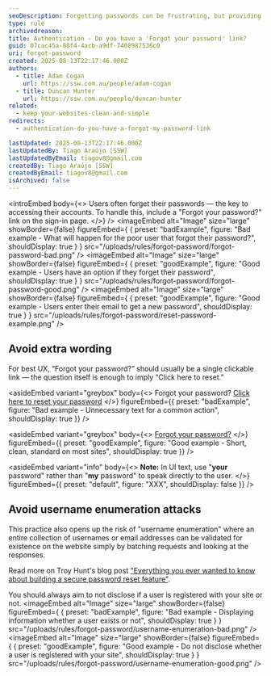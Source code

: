 ```yaml
---
seoDescription: Forgetting passwords can be frustrating, but providing a 'Forgot my password' link on the sign-in page makes it easy to regain access.
type: rule
archivedreason:
title: Authentication - Do you have a 'Forgot your password' link?
guid: 07cac45a-80f4-4acb-a9df-7408987536c0
uri: forgot-password
created: 2025-08-13T22:17:46.000Z
authors:
  - title: Adam Cogan
    url: https://ssw.com.au/people/adam-cogan
  - title: Duncan Hunter
    url: https://ssw.com.au/people/duncan-hunter
related:
  - keep-your-websites-clean-and-simple
redirects:
  - authentication-do-you-have-a-forgot-my-password-link

lastUpdated: 2025-08-13T22:17:46.000Z
lastUpdatedBy: Tiago Araújo [SSW]
lastUpdatedByEmail: tiagov8@gmail.com
createdBy: Tiago Araújo [SSW]
createdByEmail: tiagov8@gmail.com
isArchived: false
---
```


<introEmbed
  body={<>
Users often forget their passwords — the key to accessing their accounts. To handle this, include a "Forgot your password?" link on the sign-in page.
  </>}
/>
<imageEmbed
  alt="Image"
  size="large"
  showBorder={false}
  figureEmbed={ {
    preset: "badExample",
    figure: "Bad example - What will happen for the poor user that forgot their password?",
    shouldDisplay: true
  } }
  src="/uploads/rules/forgot-password/forgot-password-bad.png"
/>
<imageEmbed
  alt="Image"
  size="large"
  showBorder={false}
  figureEmbed={ {
    preset: "goodExample",
    figure: "Good example - Users have an option if they forget their password",
    shouldDisplay: true
  } }
  src="/uploads/rules/forgot-password/forgot-password-good.png"
/>
<imageEmbed
  alt="Image"
  size="large"
  showBorder={false}
  figureEmbed={ {
    preset: "goodExample",
    figure: "Good example - Users enter their email to get a new password",
    shouldDisplay: true
  } }
  src="/uploads/rules/forgot-password/reset-password-example.png"
/>

## Avoid extra wording

For best UX, “Forgot your password?” should usually be a single clickable link — the question itself is enough to imply “Click here to reset.”

<asideEmbed
  variant="greybox"
  body={<>
    Forgot your password? [Click here to reset your password](#)
  </>}
  figureEmbed={{
    preset: "badExample",
    figure: "Bad example - Unnecessary text for a common action",
    shouldDisplay: true
  }}
/>

<asideEmbed
  variant="greybox"
  body={<>
    [Forgot your password?](#)
  </>}
  figureEmbed={{
    preset: "goodExample",
    figure: "Good example - Short, clean, standard on most sites",
    shouldDisplay: true
  }}
/>

<asideEmbed
  variant="info"
  body={<>
    **Note:** In UI text, use "**your** password" rather than "**my** password" to speak directly to the user.
  </>}
  figureEmbed={{
    preset: "default",
    figure: "XXX",
    shouldDisplay: false
  }}
/>

## Avoid username enumeration attacks

This practice also opens up the risk of "username enumeration" where an entire collection of usernames or email addresses can be validated for existence on the website simply by batching requests and looking at the responses.

Read more on Troy Hunt's blog post ["Everything you ever wanted to know about building a secure password reset feature"](http://www.troyhunt.com/2012/05/everything-you-ever-wanted-to-know.html).

You should always aim to not disclose if a user is registered with your site or not.
<imageEmbed
  alt="Image"
  size="large"
  showBorder={false}
  figureEmbed={ {
    preset: "badExample",
    figure: "Bad example - Displaying information whether a user exists or not",
    shouldDisplay: true
  } }
  src="/uploads/rules/forgot-password/username-enumeration-bad.png"
/>
<imageEmbed
  alt="Image"
  size="large"
  showBorder={false}
  figureEmbed={ {
    preset: "goodExample",
    figure: "Good example - Do not disclose whether a user is registered with your site",
    shouldDisplay: true
  } }
  src="/uploads/rules/forgot-password/username-enumeration-good.png"
/>

